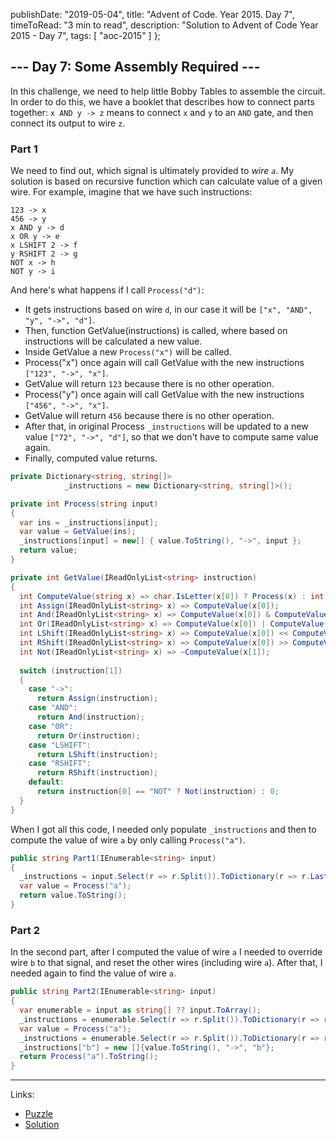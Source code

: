   publishDate: "2019-05-04",
  title: "Advent of Code. Year 2015. Day 7",
  timeToRead: "3 min to read",
  description: "Solution to Advent of Code Year 2015 - Day 7",
  tags: [
    "aoc-2015"
  ]
};

## --- Day 7: Some Assembly Required ---

In this challenge, we need to help little Bobby Tables to assemble the circuit. In order to do this, we have a booklet that describes how to connect parts together: `x AND y -> z` means to connect `x` and `y` to an `AND` gate, and then connect its output to wire `z`.

### Part 1

We need to find out, which signal is ultimately provided to *wire `a`*.
My solution is based on recursive function which can calculate value of a given wire. For example, imagine that we have such instructions:

```
123 -> x
456 -> y
x AND y -> d
x OR y -> e
x LSHIFT 2 -> f
y RSHIFT 2 -> g
NOT x -> h
NOT y -> i
```

And here's what happens if I call `Process("d")`:
* It gets instructions based on wire `d`, in our case it will be `["x", "AND", "y", "->", "d"]`.
* Then, function GetValue(instructions) is called, where based on instructions will be calculated a new value.
* Inside GetValue a new `Process("x")` will be called.
* Process("x") once again will call GetValue with the new instructions `["123", "->", "x"]`.
* GetValue will return `123` because there is no other operation.
* Process("y") once again will call GetValue with the new instructions `["456", "->", "x"]`.
* GetValue will return `456` because there is no other operation.
* After that, in original Process `_instructions` will be updated to a new value `["72", "->", "d"]`, so that we don't have to compute same value again.
* Finally, computed value returns.

```csharp
private Dictionary<string, string[]> 
            _instructions = new Dictionary<string, string[]>();

private int Process(string input)
{
  var ins = _instructions[input];
  var value = GetValue(ins); 
  _instructions[input] = new[] { value.ToString(), "->", input };
  return value;
}

private int GetValue(IReadOnlyList<string> instruction)
{
  int ComputeValue(string x) => char.IsLetter(x[0]) ? Process(x) : int.Parse(x);
  int Assign(IReadOnlyList<string> x) => ComputeValue(x[0]);
  int And(IReadOnlyList<string> x) => ComputeValue(x[0]) & ComputeValue(x[2]);
  int Or(IReadOnlyList<string> x) => ComputeValue(x[0]) | ComputeValue(x[2]);
  int LShift(IReadOnlyList<string> x) => ComputeValue(x[0]) << ComputeValue(x[2]);
  int RShift(IReadOnlyList<string> x) => ComputeValue(x[0]) >> ComputeValue(x[2]);
  int Not(IReadOnlyList<string> x) => ~ComputeValue(x[1]);
  
  switch (instruction[1])
  {
    case "->":
      return Assign(instruction);
    case "AND":
      return And(instruction);
    case "OR":
      return Or(instruction);
    case "LSHIFT":
      return LShift(instruction);
    case "RSHIFT":
      return RShift(instruction);
    default:
      return instruction[0] == "NOT" ? Not(instruction) : 0;
  }
}
```

When I got all this code, I needed only populate `_instructions` and then to compute the value of wire `a` by only calling `Process("a")`.

```csharp
public string Part1(IEnumerable<string> input)
{
  _instructions = input.Select(r => r.Split()).ToDictionary(r => r.Last());
  var value = Process("a");
  return value.ToString();
}
```

### Part 2

In the second part, after I computed the value of wire `a` I needed to override wire `b` to that signal, and reset the other wires (including wire `a`). After that, I needed again to find the value of wire `a`.

```csharp
public string Part2(IEnumerable<string> input)
{
  var enumerable = input as string[] ?? input.ToArray();
  _instructions = enumerable.Select(r => r.Split()).ToDictionary(r => r.Last());
  var value = Process("a");
  _instructions = enumerable.Select(r => r.Split()).ToDictionary(r => r.Last());
  _instructions["b"] = new []{value.ToString(), "->", "b"};
  return Process("a").ToString();
}
```

- - -

Links:
* [Puzzle](https://adventofcode.com/2015/day/7)
* [Solution](https://github.com/PDmatrix/advent-of-code/tree/master/CSharp/Solutions/2015/7)
